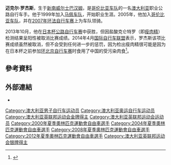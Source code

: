 {{Distinguish|邁克·羅傑斯 (阿拉巴馬州政治人物)}}
{{Infobox Cyclist
| ridername      = 迈克尔·罗杰斯
| image          = Michael Rogers 1 - Sachsentour.JPG
| image_caption  = 
| fullname       = 迈克尔·罗杰斯
| nickname       = Dodger, Mick
| dateofbirth    = {{birth date and age|1979|12|20}}
| country        = {{AUS}}
| height         = 1.85m
| weight         = 75kg
| currentteam    = [[哥伦比亚车队|哥伦比亚车队]]
| discipline     = 公路自行车
| role           = 骑手
| ridertype      = 全能型、个人计时赛选手
| amateurteams   = 
| amateuryears   =
| proyears       = 2000–2001<br>2003–2005<br>2006–
| proteams       = 马佩车队<br>快步车队<br>哥伦比亚车队
| majorwins      = {{flagiconUCI}} 世界公路自行车个人计时赛锦标赛 (2003, 2004, 2005)<br/>环德国自行车赛 (2003)<br/>Route du Sud (2003)
| updated        = 2008年8月12日
}}
{{MedalTableTop}}
{{MedalCountry| {{AUS}} }}
{{MedalSport | [[场地自行车|场地自行车]]}}
{{MedalCompetition|英联邦运动会}}
{{MedalGold| [[1998年英联邦运动会|吉隆坡1998年]] |20千米捕捉赛}} 
{{MedalSport| [[公路自行车|公路自行车]] }}
{{MedalCompetition|世界杯}}
{{MedalGold |[[2005年公路自行车世界杯|马德里2005年]]|精英个人计时赛}}
{{MedalGold |[[2004年公路自行车世界杯|维罗纳2004年]]|精英个人计时赛}}
{{MedalGold |[[2003年公路自行车世界杯|汉密尔顿2003年]]|精英个人计时赛}} 
{{MedalCompetition|[[国际自行车联合会公路自行车世界杯|U-23世界杯]]}}
{{MedalSilver|[[1999年公路自行车世界杯|维罗纳1999年]]|U-23男子个人计时赛}}
{{MedalBronze |[[2000年公路自行车世界杯|Plouay2000年]]|U-23男子个人计时赛}}
{{MedalCompetition|[[国际自行车联合会公路自行车世界杯|青少年世界杯]]}}
{{MedalSilver |[[1998年公路自行车世界杯|Valkenburg1998年]]|青少年男子个人计时赛}}
{{MedalCompetition|英联邦运动会}}
{{MedalSilver| [[2002年英联邦运动会|曼彻斯特2002年]] |个人计时赛}} 
{{MedalBottom}}
'''迈克尔·罗杰斯'''{{BD|1979年|12月20日||}}，生于[[新南威尔士|新南威尔士]][[巴汉姆|巴汉姆]]，是[[哥伦比亚车队|哥伦比亚车队]]的一名[[澳大利亚|澳大利亚]]职业公路自行车手。他于1999年加入[[马佩车队|马佩车队]]，开始职业生涯。2005年，他加入[[哥伦比亚车队|哥伦比亚车队]]，并在[[2007年环法自行车赛|2007年环法自行车赛]]上为车队领骑。

2013年10月，他在[[日本杯公路自行车赛|日本杯公路自行车赛]]中获胜，但因盐酸克仑特罗（即[[瘦肉精|瘦肉精]]）检测结果呈阳性被取消比赛成绩。2014年4月[[国际自行车联盟|国际自行车联盟]]表示，罗杰斯该项比赛成绩虽然被取消，但不会受到任何进一步的惩罚，因为检出瘦肉精很可能是因为在日本杯之前参加[[环北京自行车赛|环北京自行车赛]]时食用了中国的受污染肉食<ref>{{cite news|title=自行车手在中国误食瘦肉精被取消成绩|url=http://cn.nytimes.com/world/20140425/c25cyclist/|accessdate=2014-04-28|newspaper=纽约时报中文网|date=2014年4月25日|archive-date=2014-04-28|archive-url=https://web.archive.org/web/20140428162426/http://cn.nytimes.com/world/20140425/c25cyclist/|dead-url=no}}</ref>。

== 參考資料 ==
{{Reflist}}

== 外部連結 ==
*{{Twitter|mickrogers}}
{{DEFAULTSORT:Rogers, Michael}}
[[Category:澳大利亚男子自行车运动员|Category:澳大利亚男子自行车运动员]]
[[Category:澳大利亚奥运自行车运动员|Category:澳大利亚奥运自行车运动员]]
[[Category:澳大利亚英联邦运动会金牌得主|Category:澳大利亚英联邦运动会金牌得主]]
[[Category:澳大利亚英联邦运动会运动员|Category:澳大利亚英联邦运动会运动员]]
[[Category:2000年夏季奧林匹克運動會自由車選手|Category:2000年夏季奧林匹克運動會自由車選手]]
[[Category:2004年夏季奧林匹克運動會自由車選手|Category:2004年夏季奧林匹克運動會自由車選手]]
[[Category:2008年夏季奧林匹克運動會自由車選手|Category:2008年夏季奧林匹克運動會自由車選手]]
[[Category:2012年夏季奧林匹克運動會自由車選手|Category:2012年夏季奧林匹克運動會自由車選手]]
[[Category:澳大利亚英联邦运动会银牌得主|Category:澳大利亚英联邦运动会银牌得主]]